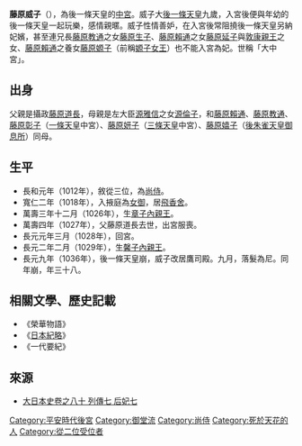 '''藤原威子'''（{{bd|1000年|2月1日（長保元年十二月二十三）|1036年|9月28日（長元九年九月初六）}}），為後一條天皇的[[中宮|中宮]]。威子大[[後一條天皇|後一條天皇]]九歲，入宮後便與年幼的後一條天皇一起玩樂，感情親暱。威子性情善妒，在入宮後常阻撓後一條天皇另納妃嬪，甚至連兄長[[藤原教通|藤原教通]]之女[[藤原生子|藤原生子]]、[[藤原賴通|藤原賴通]]之女[[藤原延子|藤原延子]]與[[敦康親王|敦康親王]]之女、[[藤原賴通|藤原賴通]]之養女[[藤原嫄子|藤原嫄子]]（前稱[[嫄子女王|嫄子女王]]）也不能入宮為妃。世稱「大中宮」。

==出身==
父親是攝政[[藤原道長|藤原道長]]，母親是左大臣[[源雅信|源雅信]]之女[[源倫子|源倫子]]，和[[藤原賴通|藤原賴通]]、[[藤原教通|藤原教通]]、[[藤原彰子|藤原彰子]]（[[一條天皇|一條天皇]]中宮）、[[藤原妍子|藤原妍子]]（[[三條天皇|三條天皇]]中宮）、[[藤原嬉子|藤原嬉子]]（[[後朱雀天皇|後朱雀天皇]][[御息所|御息所]]）同母。

==生平==
*長和元年（1012年），敘從三位，為[[尚侍|尚侍]]。
*寬仁二年（1018年），入掖庭為[[女御|女御]]，居[[飛香舍|飛香舍]]。
*萬壽三年十二月（1026年），生[[章子內親王|章子內親王]]。
*萬壽四年（1027年），父藤原道長去世，出宮服喪。
*長元元年三月（1028年），回宮。
*長元二年二月（1029年），生[[馨子內親王|馨子內親王]]。
*長元九年（1036年），後一條天皇崩，威子改居鷹司殿。九月，落髮為尼。同年崩，年三十八。

==相關文學、歷史記載==
* 《榮華物語》
* 《[[日本紀略|日本紀略]]》
* 《一代要紀》

==來源==
*[http://miko.org/~uraki/kuon/furu/text/dainihonsi/dns080.htm#01 大日本史卷之八十 列傳七 后妃七] {{Wayback|url=http://miko.org/~uraki/kuon/furu/text/dainihonsi/dns080.htm#01 |date=20210323054029 }}

{{平安時代皇后}}

{{DEFAULTSORT:Fujiwara no Ishi}}

[[Category:平安時代後宮|Category:平安時代後宮]]
[[Category:御堂流|Category:御堂流]]
[[Category:尚侍|Category:尚侍]]
[[Category:死於天花的人|Category:死於天花的人]]
[[Category:從二位受位者|Category:從二位受位者]]